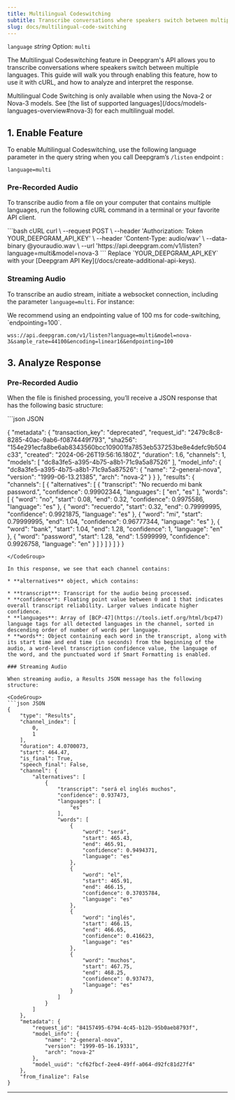 ```yaml
---
title: Multilingual Codeswitching
subtitle: Transcribe conversations where speakers switch between multiple languages.
slug: docs/multilingual-code-switching
---
```



`language` *string* Option: `multi`

<div class="flex flex-row gap-2">
<Markdown src="../snippets/pre-recorded.mdx" /> <Markdown src="../snippets/streaming.mdx" />
</div>

The Multilingual Codeswitching feature in Deepgram's API allows you to transcribe conversations where speakers switch between multiple languages. This guide will walk you through enabling this feature, how to use it with cURL, and how to analyze and interpret the response.

<Info>
  Multilingual Code Switching is only available when using the Nova-2 or Nova-3 models. See [the list of supported languages](/docs/models-languages-overview#nova-3) for each multilingual model.
</Info>


## 1. Enable Feature

To enable Multilingual Codeswitching, use the following language parameter in the query string when you call Deepgram’s `/listen` endpoint :

`language=multi`

### Pre-Recorded Audio

To transcribe audio from a file on your computer that contains multiple languages, run the following cURL command in a terminal or your favorite API client.

<CodeGroup>
  ```bash cURL
  curl \
    --request POST \
    --header 'Authorization: Token YOUR_DEEPGRAM_API_KEY' \
    --header 'Content-Type: audio/wav' \
    --data-binary @youraudio.wav \
    --url 'https://api.deepgram.com/v1/listen?language=multi&model=nova-3
  ```
</CodeGroup>

<Warning>
  Replace `YOUR_DEEPGRAM_API_KEY` with your [Deepgram API Key](/docs/create-additional-api-keys).
</Warning>

### Streaming Audio

To transcribe an audio stream, initiate a websocket connection, including the parameter `language=multi`. For instance:

<Info>
  We recommend using an endpointing value of 100 ms for code-switching, `endpointing=100`.
</Info>

```
wss://api.deepgram.com/v1/listen?language=multi&model=nova-3&sample_rate=44100&encoding=linear16&endpointing=100
```

## 3. Analyze Response

### Pre-Recorded Audio

When the file is finished processing, you’ll receive a JSON response that has the following basic structure:

<CodeGroup>
  ```json JSON

  {
      "metadata": {
          "transaction_key": "deprecated",
          "request_id": "2479c8c8-8285-40ac-9ab6-f0874449f793",
          "sha256": "154e291ecfa8be6ab8343560bcc109001fa7853eb537253be8e4defc9b504c33",
          "created": "2024-06-26T19:56:16.180Z",
          "duration": 1.6,
          "channels": 1,
          "models": [
              "dc8a3fe5-a395-4b75-a8b1-71c9a5a87526"
          ],
          "model_info": {
              "dc8a3fe5-a395-4b75-a8b1-71c9a5a87526": {
                  "name": "2-general-nova",
                  "version": "1999-06-13.21385",
                  "arch": "nova-2"
              }
          }
      },
      "results": {
          "channels": [
              {
                  "alternatives": [
                      {
                          "transcript": "No recuerdo mi bank password.",
                          "confidence": 0.99902344,
                          "languages": [
                              "en",
                              "es"
                          ],
                          "words": [
                              {
                                  "word": "no",
                                  "start": 0.08,
                                  "end": 0.32,
                                  "confidence": 0.9975586,
                                  "language": "es"
                              },
                              {
                                  "word": "recuerdo",
                                  "start": 0.32,
                                  "end": 0.79999995,
                                  "confidence": 0.9921875,
                                  "language": "es"
                              },
                              {
                                  "word": "mi",
                                  "start": 0.79999995,
                                  "end": 1.04,
                                  "confidence": 0.96777344,
                                  "language": "es"
                              },
                              {
                                  "word": "bank",
                                  "start": 1.04,
                                  "end": 1.28,
                                  "confidence": 1,
                                  "language": "en"
                              },
                              {
                                  "word": "password",
                                  "start": 1.28,
                                  "end": 1.5999999,
                                  "confidence": 0.9926758,
                                  "language": "en"
                              }
                          ]
                      }
                  ]
              }
          ]
      }
  }
  ```
</CodeGroup>

In this response, we see that each channel contains:

* **alternatives** object, which contains:

  * **transcript**: Transcript for the audio being processed.
  * **confidence**: Floating point value between 0 and 1 that indicates overall transcript reliability. Larger values indicate higher confidence.
  * **languages**: Array of [BCP-47](https://tools.ietf.org/html/bcp47) language tags for all detected languages in the channel, sorted in descending order of number of words per language.
  * **words**: Object containing each word in the transcript, along with its start time and end time (in seconds) from the beginning of the audio, a word-level transcription confidence value, the language of the word, and the punctuated word if Smart Formatting is enabled.

### Streaming Audio

When streaming audio, a Results JSON message has the following structure:

<CodeGroup>
  ```json JSON
  {
      "type": "Results",
      "channel_index": [
          0,
          1
      ],
      "duration": 4.0700073,
      "start": 464.47,
      "is_final": True,
      "speech_final": False,
      "channel": {
          "alternatives": [
              {
                  "transcript": "será el inglés muchos",
                  "confidence": 0.937473,
                  "languages": [
                      "es"
                  ],
                  "words": [
                      {
                          "word": "será",
                          "start": 465.43,
                          "end": 465.91,
                          "confidence": 0.9494371,
                          "language": "es"
                      },
                      {
                          "word": "el",
                          "start": 465.91,
                          "end": 466.15,
                          "confidence": 0.37035784,
                          "language": "es"
                      },
                      {
                          "word": "inglés",
                          "start": 466.15,
                          "end": 466.65,
                          "confidence": 0.416623,
                          "language": "es"
                      },
                      {
                          "word": "muchos",
                          "start": 467.75,
                          "end": 468.25,
                          "confidence": 0.937473,
                          "language": "es"
                      }
                  ]
              }
          ]
      },
      "metadata": {
          "request_id": "84157495-6794-4c45-b12b-95b0aeb8793f",
          "model_info": {
              "name": "2-general-nova",
              "version": "1999-05-16.19331",
              "arch": "nova-2"
          },
          "model_uuid": "cf62fbcf-2ee4-49ff-a064-d92fc81d27f4"
      },
      "from_finalize": False
  }
  ```
</CodeGroup>

***
